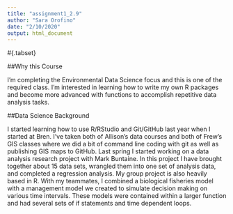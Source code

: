 ```yaml
---
title: "assignment1_2.9"
author: "Sara Orofino"
date: "2/10/2020"
output: html_document
---
```


#{.tabset}  


##Why this Course

I'm completing the Environmental Data Science focus and this is one of the required class. I'm interested in learning how to write my own R packages and become more advanced with functions to accomplish repetitive data analysis tasks.   

##Data Science Background

I started learning how to use R/RStudio and Git/GitHub last year when I started at Bren. I've taken both of Allison's data courses and both of Frew's GIS classes where we did a bit of command line coding with git as well as publishing GIS maps to GitHub. Last spring I started working on a data analysis research project with Mark Buntaine. In this project I have brought together about 15 data sets, wrangled them into one set of analysis data, and completed a regression analysis. My group project is also heavily based in R. With my teammates, I combined a biological fisheries model with a management model we created to simulate decision making on various time intervals. These models were contained within a larger function and had several sets of if statements and time dependent loops. 